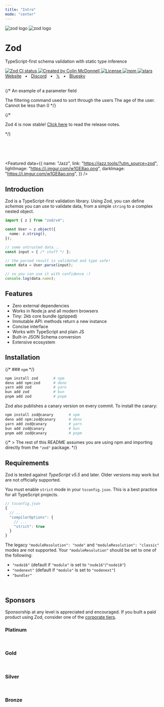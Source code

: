 ```yaml
---
title: "Intro"
mode: "center"
---
```





<div className="flex flex-col items-stretch text-center">
  <div style={{height:"170px"}}>
    <img  className="block dark:hidden mx-auto my-0! h-full" alt="zod logo" src="/logo/logo-glow.png"  />
    <img  className="hidden dark:block mx-auto my-0! h-full" alt="zod logo" src="/logo/logo-glow.png"  />
  </div>
  <h1 className="text-3xl font-bold">Zod</h1>
  <p className="mt-2 mb-1">TypeScript-first schema validation with static type inference</p>
  <div  className="flex flex-row flex-wrap justify-center gap-1 py-2">
    <a className="border-none" href="https://github.com/colinhacks/zod/actions?query=branch%3Amain">
      <img className="h-[20px] m-0!" src="https://github.com/colinhacks/zod/actions/workflows/test.yml/badge.svg?event=push&branch=main" alt="Zod CI status" />
    </a>
    <a className="border-none" href="https://twitter.com/colinhacks" rel="nofollow">
      <img  className="h-[20px] m-0!" src="https://img.shields.io/badge/created%20by-@colinhacks-4BBAAB.svg" alt="Created by Colin McDonnell" />
    </a>
    <a className="border-none" href="https://opensource.org/licenses/MIT" rel="nofollow">
      <img  className="h-[20px] m-0!" src="https://img.shields.io/github/license/colinhacks/zod" alt="License" />
    </a>
    <a className="border-none" href="https://www.npmjs.com/package/zod" rel="nofollow">
      <img  className="h-[20px] m-0!" src="https://img.shields.io/npm/dw/zod.svg" alt="npm" />
    </a>
    <a className="border-none" href="https://github.com/colinhacks/zod" rel="nofollow">
      <img  className="h-[20px] m-0!" src="https://img.shields.io/github/stars/colinhacks/zod" alt="stars" />
    </a>
  </div>
  <div className="flex flex-row justify-center gap-1">
    <a href="https://zod.dev">Website</a>
    <span>&nbsp;&nbsp;•&nbsp;&nbsp;</span>
    <a href="https://discord.gg/RcG33DQJdf">Discord</a>
    <span>&nbsp;&nbsp;•&nbsp;&nbsp;</span>
    <a href="https://twitter.com/colinhacks">𝕏</a>
    <span>&nbsp;&nbsp;•&nbsp;&nbsp;</span>
    <a href="https://bsky.app/profile/zod.dev">Bluesky</a>
    <br />
  </div>
</div>

<br/>

{/* <ParamField path="param" type="string">
  An example of a parameter field
</ParamField>

<ParamField query="filter" type="string" default="none" required>
  The filtering command used to sort through the users
</ParamField>

<ParamField body="user_age" type="integer" default="0" required>
  The age of the user. Cannot be less than 0
</ParamField> */}

{/* <div className="mt-5 font-gray-100 mx-auto text-center pt-12">
  <span className="">
    Zod 4 is now stable! <a rel="noopener noreferrer" href="/v4" alt="zod 4 release notes">Click here</a> to read the release notes.
  </span>
</div> */}

<br /><br /><br />

<Featured data={{
  name: "Jazz",
  link: "https://jazz.tools/?utm_source=zod",
  lightImage: "https://i.imgur.com/w1GE8ao.png",
  darkImage: "https://i.imgur.com/w1GE8ao.png",
}} />


## Introduction

Zod is a TypeScript-first validation library. Using Zod, you can define *schemas* you can use to validate data, from a simple `string` to a complex nested object.

```ts
import { z } from "zod/v4";

const User = z.object({
  name: z.string(),
});

// some untrusted data...
const input = { /* stuff */ };

// the parsed result is validated and type safe!
const data = User.parse(input);

// so you can use it with confidence :)
console.log(data.name);
```

## Features

- Zero external dependencies
- Works in Node.js and all modern browsers
- Tiny: 2kb core bundle (gzipped)
- Immutable API: methods return a new instance
- Concise interface
- Works with TypeScript and plain JS
- Built-in JSON Schema conversion
- Extensive ecosystem


## Installation

{/* ### `npm` */}

```sh
npm install zod       # npm
deno add npm:zod      # deno
yarn add zod          # yarn
bun add zod           # bun
pnpm add zod          # pnpm
```

Zod also publishes a canary version on every commit. To install the canary:

```sh
npm install zod@canary       # npm
deno add npm:zod@canary      # deno
yarn add zod@canary          # yarn
bun add zod@canary           # bun
pnpm add zod@canary          # pnpm
```

{/* > The rest of this README assumes you are using npm and importing directly from the `"zod"` package. */}

## Requirements

Zod is tested against *TypeScript v5.5* and later. Older versions may work but are not officially supported.

You must enable `strict` mode in your `tsconfig.json`. This is a best practice for all TypeScript projects.
  
```ts
// tsconfig.json
{
  // ...
  "compilerOptions": {
    // ...
    "strict": true
  }
}
```

The legacy `"moduleResolution": "node"` and `"moduleResolution": "classic"` modes are not supported. Your `"moduleResolution"` should be set to one of the following:

- `"node16"` (default if `"module"` is set to `"node16"`/`"node18"`)
- `"nodenext"` (default if `"module"` is set to `"nodenext"`)
- `"bundler"`


<br/>

## Sponsors

Sponsorship at any level is appreciated and encouraged. If you built a paid product using Zod, consider one of the [corporate tiers](https://github.com/sponsors/colinhacks).


### Platinum

<Platinum />

<br/>

### Gold

<Gold />

<br/>

### Silver

<Silver />

<br/>

### Bronze

<Bronze />
